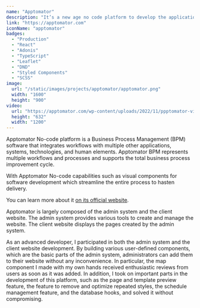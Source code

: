 ```yaml
---
name: "Apptomator"
description: "It’s a new age no code platform to develop the applications without getting into the complex coding structure."
link: "https://apptomator.com"
iconName: "apptomator"
badges:
  - "Production"
  - "React"
  - "Adonis"
  - "TypeScript"
  - "Leaflet"
  - "DND"
  - "Styled Components"
  - "SCSS"
image:
  url: "/static/images/projects/apptomator/apptomator.png"
  width: "1600"
  height: "900"
video:
  url: "https://apptomator.com/wp-content/uploads/2022/11/ppptomator-video.m4v"
  height: "632"
  width: "1200"
---
```


Apptomator No-code platform is a Business Process Management (BPM) software that integrates workflows with multiple other applications, systems, technologies, and human elements. Apptomator BPM represents multiple workflows and processes and supports the total business process improvement cycle.

With Apptomator No-code capabilities such as visual components for software development which streamline the entire process to hasten delivery.

You can learn more about it [on its official website](https://apptomator.com).

Apptomator is largely composed of the admin system and the client website. The admin system provides various tools to create and manage the website. The client website displays the pages created by the admin system.

As an advanced developer, I participated in both the admin system and the client website development. By building various user-defined components, which are the basic parts of the admin system, administrators can add them to their website without any inconvenience. In particular, the map component I made with my own hands received enthusiastic reviews from users as soon as it was added. In addition, I took on important parts in the development of this platform, such as the page and template preview feature, the feature to remove and optimize repeated styles, the schedule management feature, and the database hooks, and solved it without compromising.
